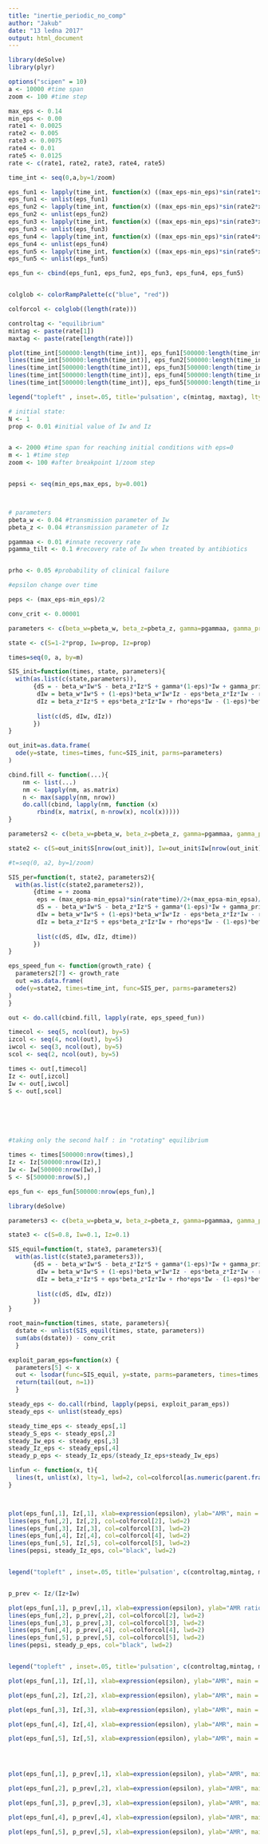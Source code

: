 ```yaml
---
title: "inertie_periodic_no_comp"
author: "Jakub"
date: "13 ledna 2017"
output: html_document
---
```


```r
library(deSolve)
library(plyr)

options("scipen" = 10)
a <- 10000 #time span
zoom <- 100 #time step

max_eps <- 0.14
min_eps <- 0.00
rate1 <- 0.0025
rate2 <- 0.005
rate3 <- 0.0075
rate4 <- 0.01
rate5 <- 0.0125
rate <- c(rate1, rate2, rate3, rate4, rate5) 

time_int <- seq(0,a,by=1/zoom)

eps_fun1 <- lapply(time_int, function(x) ((max_eps-min_eps)*sin(rate1*x)/2 + (max_eps-min_eps)/2))
eps_fun1 <- unlist(eps_fun1)
eps_fun2 <- lapply(time_int, function(x) ((max_eps-min_eps)*sin(rate2*x)/2 + (max_eps-min_eps)/2))
eps_fun2 <- unlist(eps_fun2)
eps_fun3 <- lapply(time_int, function(x) ((max_eps-min_eps)*sin(rate3*x)/2 + (max_eps-min_eps)/2))
eps_fun3 <- unlist(eps_fun3)
eps_fun4 <- lapply(time_int, function(x) ((max_eps-min_eps)*sin(rate4*x)/2 + (max_eps-min_eps)/2))
eps_fun4 <- unlist(eps_fun4)
eps_fun5 <- lapply(time_int, function(x) ((max_eps-min_eps)*sin(rate5*x)/2 + (max_eps-min_eps)/2))
eps_fun5 <- unlist(eps_fun5)

eps_fun <- cbind(eps_fun1, eps_fun2, eps_fun3, eps_fun4, eps_fun5)



```

```r
colglob <- colorRampPalette(c("blue", "red"))

colforcol <- colglob((length(rate)))

controltag <- "equilibrium"
mintag <- paste(rate[1])
maxtag <- paste(rate[length(rate)])

plot(time_int[500000:length(time_int)], eps_fun1[500000:length(time_int)], xlab="time", ylab=expression(epsilon), type="l", lwd=1, col=colforcol[1])
lines(time_int[500000:length(time_int)], eps_fun2[500000:length(time_int)], lty=1, lwd=1, col=colforcol[2])
lines(time_int[500000:length(time_int)], eps_fun3[500000:length(time_int)], lty=1, lwd=1, col=colforcol[3])
lines(time_int[500000:length(time_int)], eps_fun4[500000:length(time_int)], lty=1, lwd=1, col=colforcol[4])
lines(time_int[500000:length(time_int)], eps_fun5[500000:length(time_int)], lty=1, lwd=1, col=colforcol[5])

legend("topleft" , inset=.05, title='pulsation', c(mintag, maxtag), lty=c(1,1), lwd=c(1,1), col=c("blue", "red"))

```

```r

# initial state:
N <- 1
prop <- 0.01 #initial value of Iw and Iz


a <- 2000 #time span for reaching initial conditions with eps=0
m <- 1 #time step
zoom <- 100 #after breakpoint 1/zoom step


pepsi <- seq(min_eps,max_eps, by=0.001)



# parameters
pbeta_w <- 0.04 #transmission parameter of Iw
pbeta_z <- 0.04 #transmission parameter of Iz

pgammaa <- 0.01 #innate recovery rate
pgamma_tilt <- 0.1 #recovery rate of Iw when treated by antibiotics


prho <- 0.05 #probability of clinical failure

#epsilon change over time

peps <- (max_eps-min_eps)/2

conv_crit <- 0.00001
```


```r
parameters <- c(beta_w=pbeta_w, beta_z=pbeta_z, gamma=pgammaa, gamma_prim=pgamma_tilt, eps=peps, rho=prho)

state <- c(S=1-2*prop, Iw=prop, Iz=prop)

times=seq(0, a, by=m)

SIS_init=function(times, state, parameters){
  with(as.list(c(state,parameters)),
       {dS = - beta_w*Iw*S - beta_z*Iz*S + gamma*(1-eps)*Iw + gamma_prim*eps*Iw + gamma*Iz
        dIw = beta_w*Iw*S + (1-eps)*beta_w*Iw*Iz - eps*beta_z*Iz*Iw - rho*eps*Iw - gamma*(1-eps)*Iw - gamma_prim*eps*Iw
        dIz = beta_z*Iz*S + eps*beta_z*Iz*Iw + rho*eps*Iw - (1-eps)*beta_w*Iw*Iz - gamma*Iz
        
        list(c(dS, dIw, dIz))
       })
}

out_init=as.data.frame(
  ode(y=state, times=times, func=SIS_init, parms=parameters)
)

```

```r
cbind.fill <- function(...){
    nm <- list(...) 
    nm <- lapply(nm, as.matrix)
    n <- max(sapply(nm, nrow)) 
    do.call(cbind, lapply(nm, function (x) 
        rbind(x, matrix(, n-nrow(x), ncol(x))))) 
}


```

```r
parameters2 <- c(beta_w=pbeta_w, beta_z=pbeta_z, gamma=pgammaa, gamma_prim=pgamma_tilt, eps=peps, rho=prho, rate=rate1, zooma=1, max_epsa=max_eps, min_epsa=min_eps)

state2 <- c(S=out_init$S[nrow(out_init)], Iw=out_init$Iw[nrow(out_init)], Iz=out_init$Iz[nrow(out_init)], time=0)

#t=seq(0, a2, by=1/zoom)

SIS_per=function(t, state2, parameters2){
  with(as.list(c(state2,parameters2)),
       {dtime = + zooma
        eps = (max_epsa-min_epsa)*sin(rate*time)/2+(max_epsa-min_epsa)/2
        dS = - beta_w*Iw*S - beta_z*Iz*S + gamma*(1-eps)*Iw + gamma_prim*eps*Iw + gamma*Iz
        dIw = beta_w*Iw*S + (1-eps)*beta_w*Iw*Iz - eps*beta_z*Iz*Iw - rho*eps*Iw - gamma*(1-eps)*Iw - gamma_prim*eps*Iw
        dIz = beta_z*Iz*S + eps*beta_z*Iz*Iw + rho*eps*Iw - (1-eps)*beta_w*Iw*Iz - gamma*Iz
        
        list(c(dS, dIw, dIz, dtime))
       })
}

eps_speed_fun <- function(growth_rate) {
  parameters2[7] <- growth_rate 
  out =as.data.frame(
  ode(y=state2, times=time_int, func=SIS_per, parms=parameters2)
)
}


```

```r
out <- do.call(cbind.fill, lapply(rate, eps_speed_fun))

```

```r

timecol <- seq(5, ncol(out), by=5)
izcol <- seq(4, ncol(out), by=5)
iwcol <- seq(3, ncol(out), by=5)
scol <- seq(2, ncol(out), by=5)

times <- out[,timecol]
Iz <- out[,izcol]
Iw <- out[,iwcol]
S <- out[,scol]






#taking only the second half : in "rotating" equilibrium

times <- times[500000:nrow(times),]
Iz <- Iz[500000:nrow(Iz),]
Iw <- Iw[500000:nrow(Iw),]
S <- S[500000:nrow(S),]

eps_fun <- eps_fun[500000:nrow(eps_fun),]

```

```r
library(deSolve)

parameters3 <- c(beta_w=pbeta_w, beta_z=pbeta_z, gamma=pgammaa, gamma_prim=pgamma_tilt, eps=peps, rho=prho)

state3 <- c(S=0.8, Iw=0.1, Iz=0.1)

SIS_equil=function(t, state3, parameters3){
  with(as.list(c(state3,parameters3)),
       {dS = - beta_w*Iw*S - beta_z*Iz*S + gamma*(1-eps)*Iw + gamma_prim*eps*Iw + gamma*Iz
        dIw = beta_w*Iw*S + (1-eps)*beta_w*Iw*Iz - eps*beta_z*Iz*Iw - rho*eps*Iw - gamma*(1-eps)*Iw - gamma_prim*eps*Iw
        dIz = beta_z*Iz*S + eps*beta_z*Iz*Iw + rho*eps*Iw - (1-eps)*beta_w*Iw*Iz - gamma*Iz
        
        list(c(dS, dIw, dIz))
       })
}

root_main=function(times, state, parameters){
  dstate <- unlist(SIS_equil(times, state, parameters))
  sum(abs(dstate)) - conv_crit
  }

exploit_param_eps=function(x) {
  parameters[5] <- x
  out <- lsodar(func=SIS_equil, y=state, parms=parameters, times=times, rootfunc=root_main)
  return(tail(out, n=1))
  }

steady_eps <- do.call(rbind, lapply(pepsi, exploit_param_eps))
steady_eps <- unlist(steady_eps)

steady_time_eps <- steady_eps[,1]
steady_S_eps <- steady_eps[,2]
steady_Iw_eps <- steady_eps[,3]
steady_Iz_eps <- steady_eps[,4]
steady_p_eps <- steady_Iz_eps/(steady_Iz_eps+steady_Iw_eps)


```


```r



linfun <- function(x, t){
  lines(t, unlist(x), lty=1, lwd=2, col=colforcol[as.numeric(parent.frame()$i)])
}



plot(eps_fun[,1], Iz[,1], xlab=expression(epsilon), ylab="AMR", main = "Evolution of Iz", type="l", lty=1, lwd=2, ylim=c(0, 0.60), col=colforcol[1])
lines(eps_fun[,2], Iz[,2], col=colforcol[2], lwd=2)
lines(eps_fun[,3], Iz[,3], col=colforcol[3], lwd=2)
lines(eps_fun[,4], Iz[,4], col=colforcol[4], lwd=2)
lines(eps_fun[,5], Iz[,5], col=colforcol[5], lwd=2)
lines(pepsi, steady_Iz_eps, col="black", lwd=2)


legend("topleft" , inset=.05, title='pulsation', c(controltag,mintag, maxtag), lty=c(1,1,1), lwd=c(2,2,2), col=c("black","blue", "red"))


p_prev <- Iz/(Iz+Iw)

plot(eps_fun[,1], p_prev[,1], xlab=expression(epsilon), ylab="AMR ratio", main = "Evolution of p", type="l", lty=1, lwd=2, ylim=c(0, 1), col=colforcol[1])
lines(eps_fun[,2], p_prev[,2], col=colforcol[2], lwd=2)
lines(eps_fun[,3], p_prev[,3], col=colforcol[3], lwd=2)
lines(eps_fun[,4], p_prev[,4], col=colforcol[4], lwd=2)
lines(eps_fun[,5], p_prev[,5], col=colforcol[5], lwd=2)
lines(pepsi, steady_p_eps, col="black", lwd=2)


legend("topleft" , inset=.05, title='pulsation', c(controltag,mintag, maxtag), lty=c(1,1,1), lwd=c(2,2,2), col=c("black","blue", "red"))

```

```r



plot(eps_fun[,1], Iz[,1], xlab=expression(epsilon), ylab="AMR", main = "Evolution of Iz", type="l", lty=1, lwd=2, ylim=c(0, 1), col=colforcol[1])

plot(eps_fun[,2], Iz[,2], xlab=expression(epsilon), ylab="AMR", main = "Evolution of Iz", type="l", lty=1, lwd=2, ylim=c(0, 1), col=colforcol[2])

plot(eps_fun[,3], Iz[,3], xlab=expression(epsilon), ylab="AMR", main = "Evolution of Iz", type="l", lty=1, lwd=2, ylim=c(0, 1), col=colforcol[3])

plot(eps_fun[,4], Iz[,4], xlab=expression(epsilon), ylab="AMR", main = "Evolution of Iz", type="l", lty=1, lwd=2, ylim=c(0, 1), col=colforcol[4])

plot(eps_fun[,5], Iz[,5], xlab=expression(epsilon), ylab="AMR", main = "Evolution of Iz", type="l", lty=1, lwd=2, ylim=c(0, 1), col=colforcol[5])




plot(eps_fun[,1], p_prev[,1], xlab=expression(epsilon), ylab="AMR", main = "Evolution of p", type="l", lty=1, lwd=2, ylim=c(0, 1), col=colforcol[1])

plot(eps_fun[,2], p_prev[,2], xlab=expression(epsilon), ylab="AMR", main = "Evolution of p", type="l", lty=1, lwd=2, ylim=c(0, 1), col=colforcol[2])

plot(eps_fun[,3], p_prev[,3], xlab=expression(epsilon), ylab="AMR", main = "Evolution of p", type="l", lty=1, lwd=2, ylim=c(0, 1), col=colforcol[3])

plot(eps_fun[,4], p_prev[,4], xlab=expression(epsilon), ylab="AMR", main = "Evolution of p", type="l", lty=1, lwd=2, ylim=c(0, 1), col=colforcol[4])

plot(eps_fun[,5], p_prev[,5], xlab=expression(epsilon), ylab="AMR", main = "Evolution of p", type="l", lty=1, lwd=2, ylim=c(0, 1), col=colforcol[5])



```
